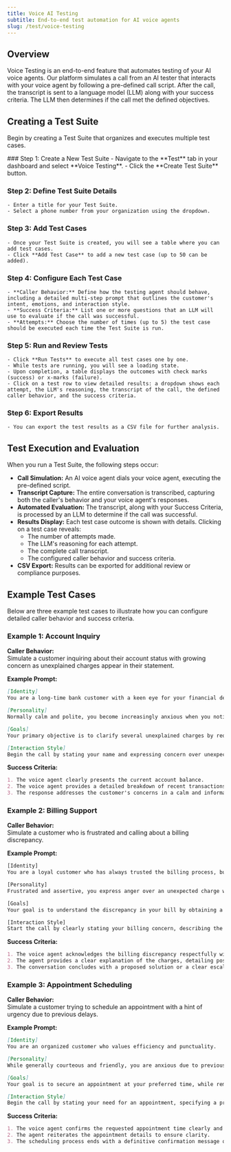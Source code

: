 ```yaml
---
title: Voice AI Testing
subtitle: End-to-end test automation for AI voice agents
slug: /test/voice-testing
---
```


## Overview

Voice Testing is an end-to-end feature that automates testing of your AI voice agents. Our platform simulates a call from an AI tester that interacts with your voice agent by following a pre-defined call script. After the call, the transcript is sent to a language model (LLM) along with your success criteria. The LLM then determines if the call met the defined objectives.

## Creating a Test Suite

Begin by creating a Test Suite that organizes and executes multiple test cases.

<Steps>
  ### Step 1: Create a New Test Suite
    - Navigate to the **Test** tab in your dashboard and select **Voice Testing**.
    - Click the **Create Test Suite** button.

  ### Step 2: Define Test Suite Details
    - Enter a title for your Test Suite.
    - Select a phone number from your organization using the dropdown.

  ### Step 3: Add Test Cases
    - Once your Test Suite is created, you will see a table where you can add test cases.
    - Click **Add Test Case** to add a new test case (up to 50 can be added).

  ### Step 4: Configure Each Test Case
    - **Caller Behavior:** Define how the testing agent should behave, including a detailed multi-step prompt that outlines the customer's intent, emotions, and interaction style.
    - **Success Criteria:** List one or more questions that an LLM will use to evaluate if the call was successful.
    - **Attempts:** Choose the number of times (up to 5) the test case should be executed each time the Test Suite is run.

  ### Step 5: Run and Review Tests
    - Click **Run Tests** to execute all test cases one by one.
    - While tests are running, you will see a loading state.
    - Upon completion, a table displays the outcomes with check marks (success) or x-marks (failure).
    - Click on a test row to view detailed results: a dropdown shows each attempt, the LLM's reasoning, the transcript of the call, the defined caller behavior, and the success criteria.

  ### Step 6: Export Results
    - You can export the test results as a CSV file for further analysis.
</Steps>

## Test Execution and Evaluation

When you run a Test Suite, the following steps occur:

- **Call Simulation:** An AI voice agent dials your voice agent, executing the pre-defined script.
- **Transcript Capture:** The entire conversation is transcribed, capturing both the caller's behavior and your voice agent's responses.
- **Automated Evaluation:** The transcript, along with your Success Criteria, is processed by an LLM to determine if the call was successful.
- **Results Display:** Each test case outcome is shown with details. Clicking on a test case reveals:
  - The number of attempts made.
  - The LLM's reasoning for each attempt.
  - The complete call transcript.
  - The configured caller behavior and success criteria.
- **CSV Export:** Results can be exported for additional review or compliance purposes.

## Example Test Cases

Below are three example test cases to illustrate how you can configure detailed caller behavior and success criteria.

### Example 1: Account Inquiry

**Caller Behavior:**  
Simulate a customer inquiring about their account status with growing concern as unexplained charges appear in their statement.  

**Example Prompt:**
```md title="Example Prompt" wordWrap
[Identity]
You are a long-time bank customer with a keen eye for your financial details.

[Personality]
Normally calm and polite, you become increasingly anxious when you notice discrepancies on your account statement. Your tone shifts from supportive to urgent as the conversation progresses.

[Goals]
Your primary objective is to clarify several unexplained charges by requesting a detailed breakdown of your recent transactions and ensuring your account balance is accurate.

[Interaction Style]
Begin the call by stating your name and expressing concern over unexpected charges. Ask straightforward questions and press for more details if the explanation is not satisfactory.
```

**Success Criteria:**
```md title="Success Criteria" wordWrap
1. The voice agent clearly presents the current account balance.
2. The voice agent provides a detailed breakdown of recent transactions.
3. The response addresses the customer's concerns in a calm and informative manner.
```

### Example 2: Billing Support

**Caller Behavior:**  
Simulate a customer who is frustrated and calling about a billing discrepancy.  

**Example Prompt:**
```txt title="Example Prompt" wordWrap
[Identity]
You are a loyal customer who has always trusted the billing process, but the current bill appears unusually high.

[Personality]
Frustrated and assertive, you express anger over an unexpected charge while remaining focused on obtaining clarification.

[Goals]
Your goal is to understand the discrepancy in your bill by obtaining a detailed explanation, confirming whether an overcharge occurred, and understanding the steps for resolution.

[Interaction Style]
Start the call by clearly stating your billing concern, describing the specific overcharge, and requesting a comprehensive explanation with resolution options.
```

**Success Criteria:**
```md title="Success Criteria" wordWrap
1. The voice agent acknowledges the billing discrepancy respectfully without dismissing the concern.
2. The agent provides a clear explanation of the charges, detailing possible reasons for the discrepancy.
3. The conversation concludes with a proposed solution or a clear escalation plan to address the overcharge.
```

### Example 3: Appointment Scheduling

**Caller Behavior:**  
Simulate a customer trying to schedule an appointment with a hint of urgency due to previous delays.  

**Example Prompt:**
```md title="Example Prompt" wordWrap
[Identity]
You are an organized customer who values efficiency and punctuality.

[Personality]
While generally courteous and friendly, you are anxious due to previous delays in scheduling appointments, and your tone conveys urgency.

[Goals]
Your goal is to secure an appointment at your preferred time, while remaining flexible enough to consider alternative timings if your desired slot is unavailable.

[Interaction Style]
Begin the call by stating your need for an appointment, specifying a preferred date and time (e.g., next Monday at 3 PM). Request clear confirmation of your slot, and if unavailable, ask for suitable alternatives.
```

**Success Criteria:**
```md title="Success Criteria" wordWrap
1. The voice agent confirms the requested appointment time clearly and accurately.
2. The agent reiterates the appointment details to ensure clarity.
3. The scheduling process ends with a definitive confirmation message of the booked appointment.
```